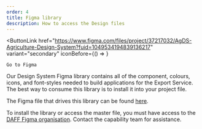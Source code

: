 ```yaml
---
order: 4
title: Figma library
description: How to access the Design files
---
```


<ButtonLink
	href="https://www.figma.com/files/project/37217032/AgDS-Agriculture-Design-System?fuid=1049534194839136217"
	variant="secondary"
	iconBefore={() => <FigmaLogo />}
>
	Go to Figma
</ButtonLink>

Our Design System Figma library contains all of the component, colours, icons, and font-styles needed to build applications for the Export Service. The best way to consume this library is to install it into your project file.

The Figma file that drives this library can be found [here](https://www.figma.com/files/project/37217032/AgDS-Agriculture-Design-System?fuid=1049534194839136217).

To install the library or access the master file, you must have access to the [DAFF Figma organisation](https://www.figma.com/files/team/987658210083094931). Contact the capability team for assistance.
